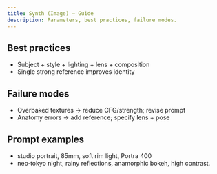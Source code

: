 ```yaml
---
title: Synth (Image) – Guide
description: Parameters, best practices, failure modes.
---
```


## Best practices

- Subject + style + lighting + lens + composition
- Single strong reference improves identity

## Failure modes

- Overbaked textures → reduce CFG/strength; revise prompt
- Anatomy errors → add reference; specify lens + pose

## Prompt examples

- studio portrait, 85mm, soft rim light, Portra 400
- neo‑tokyo night, rainy reflections, anamorphic bokeh, high contrast.
